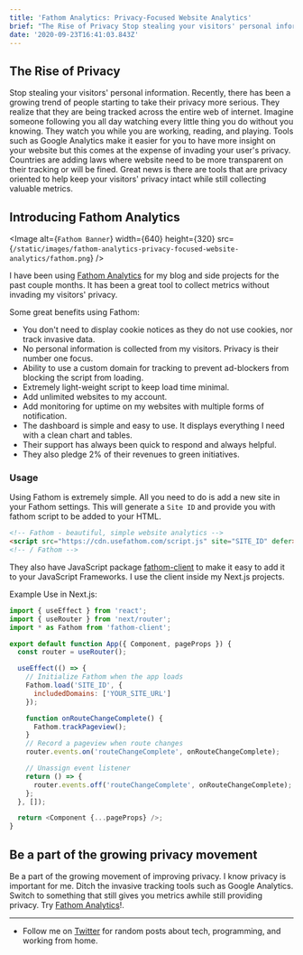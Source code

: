 ```yaml
---
title: 'Fathom Analytics: Privacy-Focused Website Analytics'
brief: "The Rise of Privacy Stop stealing your visitors' personal information. Use Fathom Analytics as a privacy friendly solution for your traffic analytics."
date: '2020-09-23T16:41:03.843Z'
---
```


## The Rise of Privacy

Stop stealing your visitors' personal information. Recently, there has been a growing trend of people starting to take their privacy more serious. They realize that they are being tracked across the entire web of internet. Imagine someone following you all day watching every little thing you do without you knowing. They watch you while you are working, reading, and playing. Tools such as Google Analytics make it easier for you to have more insight on your website but this comes at the expense of invading your user's privacy. Countries are adding laws where website need to be more transparent on their tracking or will be fined. Great news is there are tools that are privacy oriented to help keep your visitors' privacy intact while still collecting valuable metrics.

## Introducing Fathom Analytics

<Image
  alt={`Fathom Banner`}
  width={640}
  height={320}
  src={`/static/images/fathom-analytics-privacy-focused-website-analytics/fathom.png`}
/>

I have been using [Fathom Analytics](https://link.codebycorey.com/fathom) for my blog and side projects for the past couple months. It has been a great tool to collect metrics without invading my visitors' privacy.

Some great benefits using Fathom:

- You don't need to display cookie notices as they do not use cookies, nor track invasive data.
- No personal information is collected from my visitors. Privacy is their number one focus.
- Ability to use a custom domain for tracking to prevent ad-blockers from blocking the script from loading.
- Extremely light-weight script to keep load time minimal.
- Add unlimited websites to my account.
- Add monitoring for uptime on my websites with multiple forms of notification.
- The dashboard is simple and easy to use. It displays everything I need with a clean chart and tables.
- Their support has always been quick to respond and always helpful.
- They also pledge 2% of their revenues to green initiatives.

### Usage

Using Fathom is extremely simple. All you need to do is add a new site in your Fathom settings. This will generate a `Site ID` and provide you with fathom script to be added to your HTML.

```html
<!-- Fathom - beautiful, simple website analytics -->
<script src="https://cdn.usefathom.com/script.js" site="SITE_ID" defer></script>
<!-- / Fathom -->
```

They also have JavaScript package [fathom-client](https://github.com/derrickreimer/fathom-client) to make it easy to add it to your JavaScript Frameworks. I use the client inside my Next.js projects.

Example Use in Next.js:

```js
import { useEffect } from 'react';
import { useRouter } from 'next/router';
import * as Fathom from 'fathom-client';

export default function App({ Component, pageProps }) {
  const router = useRouter();

  useEffect(() => {
    // Initialize Fathom when the app loads
    Fathom.load('SITE_ID', {
      includedDomains: ['YOUR_SITE_URL']
    });

    function onRouteChangeComplete() {
      Fathom.trackPageview();
    }
    // Record a pageview when route changes
    router.events.on('routeChangeComplete', onRouteChangeComplete);

    // Unassign event listener
    return () => {
      router.events.off('routeChangeComplete', onRouteChangeComplete);
    };
  }, []);

  return <Component {...pageProps} />;
}
```

## Be a part of the growing privacy movement

Be a part of the growing movement of improving privacy. I know privacy is important for me. Ditch the invasive tracking tools such as Google Analytics. Switch to something that still gives you metrics awhile still providing privacy. Try [Fathom Analytics](https://link.codebycorey.com/fathom)!.

---

- Follow me on [Twitter](https://twitter.com/CodeByCorey) for random posts about tech, programming, and working from home.
